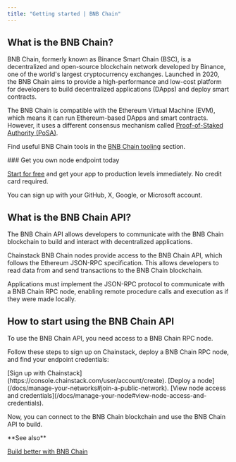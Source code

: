 ---
title: "Getting started | BNB Chain"
---

## What is the BNB Chain?

BNB Chain, formerly known as Binance Smart Chain (BSC), is a decentralized and open-source blockchain network developed by Binance, one of the world's largest cryptocurrency exchanges. Launched in 2020, the BNB Chain aims to provide a high-performance and low-cost platform for developers to build decentralized applications (DApps) and deploy smart contracts.

The BNB Chain is compatible with the Ethereum Virtual Machine (EVM), which means it can run Ethereum-based DApps and smart contracts. However, it uses a different consensus mechanism called [Proof-of-Staked Authority (PoSA)](/docs/web3-infrastructure-glossary#proof-of-staked-authority-posa).

Find useful BNB Chain tools in the [BNB Chain tooling](/docs/bsc-tooling) section.

<Check>
  ### Get you own node endpoint today

  [Start for free](https://console.chainstack.com/) and get your app to production levels immediately. No credit card required.

  You can sign up with your GitHub, X, Google, or Microsoft account.
</Check>

## What is the BNB Chain API?

The BNB Chain API allows developers to communicate with the BNB Chain blockchain to build and interact with decentralized applications.

Chainstack BNB Chain nodes provide access to the BNB Chain API, which follows the Ethereum JSON-RPC specification. This allows developers to read data from and send transactions to the BNB Chain blockchain.

Applications must implement the JSON-RPC protocol to communicate with a BNB Chain RPC node, enabling remote procedure calls and execution as if they were made locally.

## How to start using the BNB Chain API

To use the BNB Chain API, you need access to a BNB Chain RPC node.

Follow these steps to sign up on Chainstack, deploy a BNB Chain RPC node, and find your endpoint credentials:

<Steps>
<Step>
[Sign up with Chainstack](https://console.chainstack.com/user/account/create).
</Step>
<Step>
[Deploy a node](/docs/manage-your-networks#join-a-public-network).
</Step>
<Step>
[View node access and credentials](/docs/manage-your-node#view-node-access-and-credentials).
</Step>
</Steps>

Now, you can connect to the BNB Chain blockchain and use the BNB Chain API to build.

<Info>
  **See also**

  [Build better with BNB Chain](https://chainstack.com/build-better-with-bnb-chain/)
</Info>
